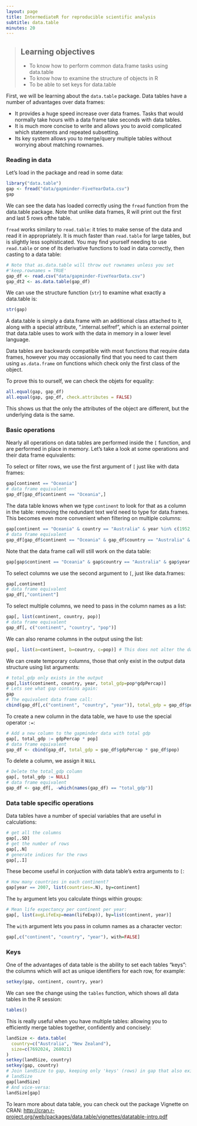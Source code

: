 ```yaml
---
layout: page
title: IntermediateR for reproducible scientific analysis
subtitle: data.table
minutes: 20
---
```



> ## Learning objectives {.objectives}
>
> * To know how to perform common data.frame tasks using data.table
> * To know how to examine the structure of objects in R
> * To be able to set keys for data.table
>

First, we will be learning about the `data.table` package. Data tables
have a number of advantages over data frames:

 * It provides a huge speed increase over data frames. Tasks that would
   normally take hours with a data frame take seconds with data tables.
 * It is much more concise to write and allows you to avoid complicated
   which statements and repeated subsetting.
 * Its key system allows you to merge/query multiple tables without 
   worrying about matching rownames.

### Reading in data

Let's load in the package and read in some data:

```r
library("data.table")
gap <- fread("data/gapminder-FiveYearData.csv")
gap
```

We can see the data has loaded correctly using the `fread` function from the 
data.table package. Note that unlike data frames, R will print out the first and 
last 5 rows ofthe table.

`fread` works similary to `read.table`: it tries to make
sense of the data and read it in appropriately. It is much faster than 
`read.table` for large tables, but is slightly less sophisticated. You may find
yourself needing to use `read.table` or one of its derivative functions to load
in data correctly, then casting to a data table:

```r
# Note that as.data.table will throw out rownames unless you set 
#'keep.rownames = TRUE'
gap_df <- read.csv("data/gapminder-FiveYearData.csv")
gap_dt2 <- as.data.table(gap_df)
```

We can use the structure function (`str`) to examine what exactly a data.table 
is:

```r
str(gap)
```

A data.table is simply a data.frame with an additional class attached to it, 
along with a special attribute, ".internal.selfref", which is an external pointer
that data.table uses to work with the data in memory in a lower level language.

Data tables are backwards compatible with most functions that require data 
frames, however you may occasionally find that you need to cast them using
`as.data.frame` on functions which check only the first class of the object.

To prove this to ourself, we can check the objets for equality:

```r
all.equal(gap, gap_df)
all.equal(gap, gap_df, check.attributes = FALSE)
```

This shows us that the only the attributes of the object are different, but the
underlying data is the same.

### Basic operations

Nearly all operations on data tables are performed inside the `[` function, and
are performed in place in memory. Let's take a look at some operations and their
data frame equivalents:

To select or filter rows, we use the first argument of `[` just like with data
frames:

```r
gap[continent == "Oceania"]
# data frame equivalent
gap_df[gap_df$continent == "Oceania",]
```

The data table knows when we type `continent` to look for that as a column in
the table: removing the redundant text we'd need to type for data.frames. This 
becomes even more convenient when filtering on multiple columns:

```r
gap[continent == "Oceania" & country == "Australia" & year %in% c(1952, 2007)]
# data frame equivalent
gap_df[gap_df$continent == "Oceania" & gap_df$country == "Australia" & gap_df$year %in% c(1952, 2007),]
```

Note that the data frame call will still work on the data table:

```r
gap[gap$continent == "Oceania" & gap$country == "Australia" & gap$year %in% c(1952, 2007),]
```

To select columns we use the second argument to `[`, just like data.frames:

```r
gap[,continent]
# data frame equivalent
gap_df[,"continent"]
```

To select multiple columns, we need to pass in the column names as a list:

```r
gap[, list(continent, country, pop)]
# data frame equivalent
gap_df[, c("continent", "country", "pop")]
```

We can also rename columns in the output using the list:

```r
gap[, list(a=continent, b=country, c=pop)] # This does not alter the data table
```

We can create temporary columns, those that only exist in the output data 
structure using list arguments:

```r
# total_gdp only exists in the output
gap[,list(continent, country, year, total_gdp=pop*gdpPercap)]
# Lets see what gap contains again:
gap
# The equivalent data frame call:
cbind(gap_df[,c("continent", "country", "year")], total_gdp = gap_df$pop * gap_df$gdpPercap)
```

To create a new column in the data table, we have to use the special operator 
`:=`:

```r
# Add a new column to the gapminder data with total gdp
gap[, total_gdp := gdpPercap * pop]
# data frame equivalent
gap_df <- cbind(gap_df, total_gdp = gap_df$gdpPercap * gap_df$pop)
```

To delete a column, we assign it `NULL`

```r
# Delete the total_gdp column
gap[, total_gdp := NULL]
# data frame equivalent
gap_df <- gap_df[, -which(names(gap_df) == "total_gdp")]
```

### Data table specific operations

Data tables have a number of special variables that are useful in calculations:

```r
# get all the columns
gap[,.SD]
# get the number of rows
gap[,.N]
# generate indices for the rows
gap[,.I]
```

These become useful in conjuction with data table's extra arguments to `[`:

```r
# How many countries in each continent?
gap[year == 2007, list(countries=.N), by=continent]
```

The `by` argument lets you calculate things within groups:

```r
# Mean life expectancy per continent per year:
gap[, list(avgLifeExp=mean(lifeExp)), by=list(continent, year)]
```

The `with` argument lets you pass in column names as a character vector:

```r
gap[,c("continent", "country", "year"), with=FALSE]
```

### Keys 

One of the advantages of data table is the ability to set each tables "keys":
the columns which will act as unique identifiers for each row, for example:

```r
setkey(gap, continent, country, year)
```

We can see the change using the `tables` function, which shows all data tables 
in the R session:

```r
tables()
```

This is really useful when you have multiple tables: allowing you to efficiently
merge tables together, confidently and concisely:

```r
landSize <- data.table(
  country=c("Australia", "New Zealand"),
  size=c(7692024, 268021)
)
setkey(landSize, country)
setkey(gap, country)
# Join landSize to gap, keeping only 'keys' (rows) in gap that also exist in
# landSize
gap[landSize]
# And vice-versa:
landSize[gap]
```

To learn more about data table, you can check out the package Vignette on CRAN:
<http://cran.r-project.org/web/packages/data.table/vignettes/datatable-intro.pdf>




